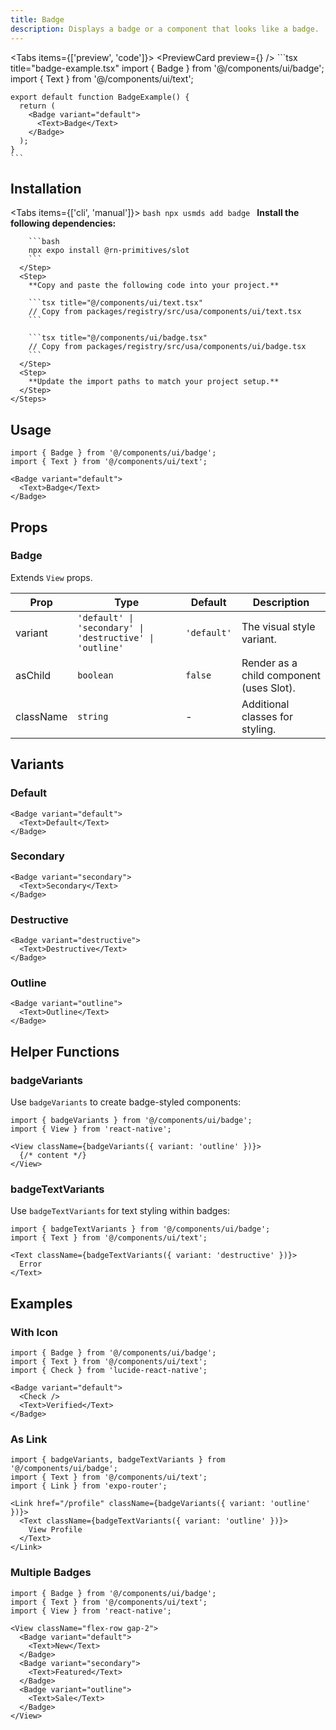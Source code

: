 ```yaml
---
title: Badge
description: Displays a badge or a component that looks like a badge.
---
```



<Tabs items={['preview', 'code']}>
  <Tab value="preview">
    <PreviewCard preview={<BadgePreview />} />
  </Tab>
  <Tab value="code">
    ```tsx title="badge-example.tsx"
    import { Badge } from '@/components/ui/badge';
    import { Text } from '@/components/ui/text';

    export default function BadgeExample() {
      return (
        <Badge variant="default">
          <Text>Badge</Text>
        </Badge>
      );
    }
    ```
  </Tab>
</Tabs>

## Installation

<Tabs items={['cli', 'manual']}>
  <Tab value="cli">
    ```bash
    npx usmds add badge
    ```
  </Tab>
  <Tab value="manual">
    <Steps>
      <Step>
        **Install the following dependencies:**

        ```bash
        npx expo install @rn-primitives/slot
        ```
      </Step>
      <Step>
        **Copy and paste the following code into your project.**

        ```tsx title="@/components/ui/text.tsx"
        // Copy from packages/registry/src/usa/components/ui/text.tsx
        ```

        ```tsx title="@/components/ui/badge.tsx"
        // Copy from packages/registry/src/usa/components/ui/badge.tsx
        ```
      </Step>
      <Step>
        **Update the import paths to match your project setup.**
      </Step>
    </Steps>
  </Tab>
</Tabs>

## Usage

```tsx
import { Badge } from '@/components/ui/badge';
import { Text } from '@/components/ui/text';

<Badge variant="default">
  <Text>Badge</Text>
</Badge>
```

## Props

### Badge

Extends `View` props.

| Prop | Type | Default | Description |
|------|------|---------|-------------|
| variant | `'default' \| 'secondary' \| 'destructive' \| 'outline'` | `'default'` | The visual style variant. |
| asChild | `boolean` | `false` | Render as a child component (uses Slot). |
| className | `string` | - | Additional classes for styling. |

## Variants

### Default

```tsx
<Badge variant="default">
  <Text>Default</Text>
</Badge>
```

### Secondary

```tsx
<Badge variant="secondary">
  <Text>Secondary</Text>
</Badge>
```

### Destructive

```tsx
<Badge variant="destructive">
  <Text>Destructive</Text>
</Badge>
```

### Outline

```tsx
<Badge variant="outline">
  <Text>Outline</Text>
</Badge>
```

## Helper Functions

### badgeVariants

Use `badgeVariants` to create badge-styled components:

```tsx
import { badgeVariants } from '@/components/ui/badge';
import { View } from 'react-native';

<View className={badgeVariants({ variant: 'outline' })}>
  {/* content */}
</View>
```

### badgeTextVariants

Use `badgeTextVariants` for text styling within badges:

```tsx
import { badgeTextVariants } from '@/components/ui/badge';
import { Text } from '@/components/ui/text';

<Text className={badgeTextVariants({ variant: 'destructive' })}>
  Error
</Text>
```

## Examples

### With Icon

```tsx
import { Badge } from '@/components/ui/badge';
import { Text } from '@/components/ui/text';
import { Check } from 'lucide-react-native';

<Badge variant="default">
  <Check />
  <Text>Verified</Text>
</Badge>
```

### As Link

```tsx
import { badgeVariants, badgeTextVariants } from '@/components/ui/badge';
import { Text } from '@/components/ui/text';
import { Link } from 'expo-router';

<Link href="/profile" className={badgeVariants({ variant: 'outline' })}>
  <Text className={badgeTextVariants({ variant: 'outline' })}>
    View Profile
  </Text>
</Link>
```

### Multiple Badges

```tsx
import { Badge } from '@/components/ui/badge';
import { Text } from '@/components/ui/text';
import { View } from 'react-native';

<View className="flex-row gap-2">
  <Badge variant="default">
    <Text>New</Text>
  </Badge>
  <Badge variant="secondary">
    <Text>Featured</Text>
  </Badge>
  <Badge variant="outline">
    <Text>Sale</Text>
  </Badge>
</View>
```
